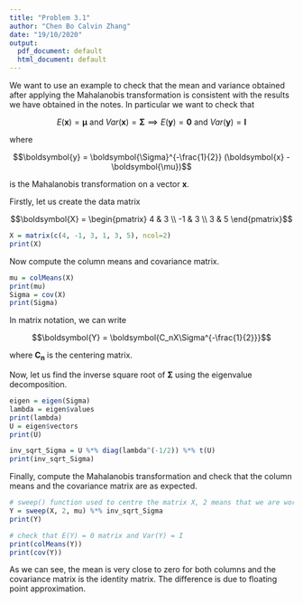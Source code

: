```yaml
---
title: "Problem 3.1"
author: "Chen Bo Calvin Zhang"
date: "19/10/2020"
output:
  pdf_document: default
  html_document: default
---
```


We want to use an example to check that the mean and variance obtained after applying the Mahalanobis transformation is consistent with the results we have obtained in the notes. In particular we want to check that

$$E(\boldsymbol{x}) = \boldsymbol{\mu} \text{ and } Var(\boldsymbol{x}) = \boldsymbol{\Sigma} \implies E(\boldsymbol{y}) = \boldsymbol{0} \text{ and } Var(\boldsymbol{y}) = \boldsymbol{I}$$

where

$$\boldsymbol{y} = \boldsymbol{\Sigma}^{-\frac{1}{2}} (\boldsymbol{x} - \boldsymbol{\mu})$$

is the Mahalanobis transformation on a vector $\boldsymbol{x}$.

Firstly, let us create the data matrix 

$$\boldsymbol{X} = \begin{pmatrix} 4 & 3 \\ -1 & 3 \\ 3 & 5 \end{pmatrix}$$

```r
X = matrix(c(4, -1, 3, 1, 3, 5), ncol=2)
print(X)
```

Now compute the column means and covariance matrix.

```r
mu = colMeans(X)
print(mu)
Sigma = cov(X)
print(Sigma)
```

In matrix notation, we can write

$$\boldsymbol{Y} = \boldsymbol{C_nX\Sigma^{-\frac{1}{2}}}$$

where $\boldsymbol{C_n}$ is the centering matrix.

Now, let us find the inverse square root of $\boldsymbol{\Sigma}$ using the eigenvalue decomposition.

```r
eigen = eigen(Sigma)
lambda = eigen$values
print(lambda)
U = eigen$vectors
print(U)

inv_sqrt_Sigma = U %*% diag(lambda^(-1/2)) %*% t(U)
print(inv_sqrt_Sigma)
```

Finally, compute the Mahalanobis transformation and check that the column means and the covariance matrix are as expected.

```r
# sweep() function used to centre the matrix X, 2 means that we are working column-wise
Y = sweep(X, 2, mu) %*% inv_sqrt_Sigma
print(Y)

# check that E(Y) = 0 matrix and Var(Y) = I
print(colMeans(Y))
print(cov(Y))
```

As we can see, the mean is very close to zero for both columns and the covariance matrix is the identity matrix. The difference is due to floating point approximation.